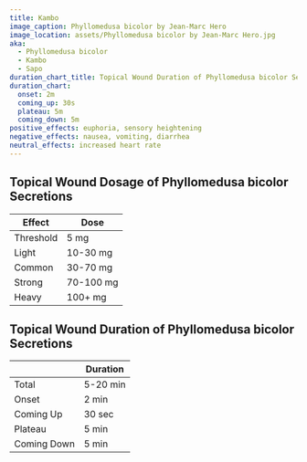 ```yaml
---
title: Kambo
image_caption: Phyllomedusa bicolor by Jean-Marc Hero
image_location: assets/Phyllomedusa bicolor by Jean-Marc Hero.jpg
aka:
  - Phyllomedusa bicolor
  - Kambo
  - Sapo
duration_chart_title: Topical Wound Duration of Phyllomedusa bicolor Secretions
duration_chart:
  onset: 2m
  coming_up: 30s
  plateau: 5m
  coming_down: 5m
positive_effects: euphoria, sensory heightening
negative_effects: nausea, vomiting, diarrhea
neutral_effects: increased heart rate
---
```


## Topical Wound Dosage of Phyllomedusa bicolor Secretions
| Effect | Dose |
| --- | --- |
| Threshold | 5 mg |
| Light | 10-30 mg |
| Common | 30-70 mg |
| Strong | 70-100 mg |
| Heavy | 100+ mg |


<Chart title={frontmatter.duration_chart_title} data={frontmatter.duration_chart} />

## Topical Wound Duration of Phyllomedusa bicolor Secretions
|  | Duration |
| --- | --- |
| Total | 5-20 min |
| Onset | 2 min |
| Coming Up | 30 sec |
| Plateau | 5 min |
| Coming Down | 5 min |





